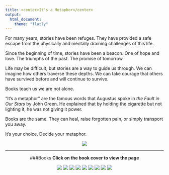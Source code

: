 ```yaml
---
title: <center>It's a Metaphor</center>
output: 
  html_document:
    theme: "flatly"
---
```

  For many years, stories have been refuges. They have provided a safe escape from the physically and mentally draining challenges of this life.
  
  Since the beginning of time, stories have been a beacon. One of hope and love. The triumphs of the past. The promise of tomorrow.
	
  Life may be difficult, but stories are a way to guide us through. We can imagine how others traverse these depths. We can take courage that others have survived before and will continue to survive. 
	
  Books teach us we are not alone.
	
  “It’s a metaphor” are the famous words that Augustus spoke in *the Fault in Our Stars* by John Green. He explained that by holding the cigarette but not lighting it, he was not giving it power.  
  
  Books are the same. They can heal, raise forgotten pain, or simply transport you away. 
	
  It’s your choice. Decide your metaphor. 
	
<center>
	
![](Books.jpeg)



***********
      
###Books
**Click on the book cover to view the page**



[![](Charlotte'sWebSpace.jpeg)](http://stat370.com/~exploretheworld/Books/_site/CharlottesWeb.html)
[![](cinderSpace.jpeg)](http://stat370.com/~exploretheworld/Books/_site/cinder.html)
[![](cityofbonesSpace.jpeg)](http://stat370.com/~exploretheworld/Books/_site/MortalInstruments.html)
[![](eleanorparkSpace.jpeg)](http://stat370.com/~exploretheworld/Books/_site/EleanorPark.html)
[![](HarryPotterSpace.jpeg)](http://stat370.com/~exploretheworld/Books/_site/HarryPotter.html)
[![](wallflowerSpace.jpeg)](http://stat370.com/~exploretheworld/Books/_site/WordClouds.html)
[![](tearlingSpace.jpeg)](http://stat370.com/~exploretheworld/Books/_site/Tearling.html)
[![](WrinkleTimeSpace.jpeg)](http://stat370.com/~exploretheworld/Books/_site/WrinkleTime.html)
[![](DogSpace.jpeg)](http://stat370.com/~exploretheworld/Books/_site/Dog.html)

</center>